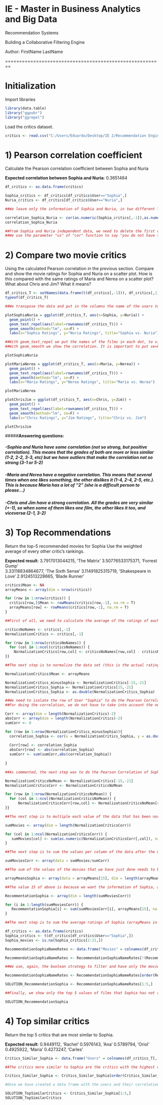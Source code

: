 # IE - Master in Business Analytics and Big Data
Recommendation Systems

Building a Collaborative Filtering Engine

Author: FirstName LastName

========================================================

# Initialization

Import libraries

```r
library(data.table)
library("ggpubr")
library("ggrepel")

```

Load the critics dataset.

```r
critics <- read.csv("C:/Users/Eduardo/Desktop/IE 2/Recommendation Engines/session 2/Data/critics.csv")

```

# 1) Pearson correlation coefficient 
Calculate the Pearson correlation coefficient between Sophia and Nuria

**Expected correlation between Sophia and Nuria**: 0.3651484

```r


df_critics <- as.data.frame(critics)

Sophia_critics <- df_critics[df_critics$User=="Sophia",]
Nuria_critics <- df_critics[df_critics$User=="Nuria",]

##We leave only the information of Sophia and Nuria, in two different list, to pass them as X and Y for doing the correaltion.

correlation_Sophia_Nuria <- cor(as.numeric(Sophia_critics[,-1]),as.numeric(Nuria_critics[,-1]),us="complete.obs")
correlation_Sophia_Nuria

##From Sophia and Nuria independent data, we need to delete the first column (User), to have only numerical values. This is why we do the "-1"
##We use the parameter "us" of "cor" function to say "you do not have to take into account NA values"

```

# 2) Compare two movie critics
Using the calculated Pearson correlation in the previous section. Compare and show the movie ratings for Sophia and Nuria on a scatter plot. How is this compared with the same ratings of Maria and Nerea on a scatter plot? What about Chris and Jim? What it means?

```r

df_critics_T <- setNames(data.frame(t(df_critics[,-1])), df_critics[,1])
typeof(df_critics_T)

##We transpose the data and put in the columns the name of the users to easily pass the information to the plot function ( aes(x=Sophia information saying "column Sophia", y=Nuria information saying "Nuria column"))

plotSophiaNuria = ggplot(df_critics_T, aes(x=Sophia, y=Nuria)) +
  geom_point() +
  geom_text_repel(aes(label=rownames(df_critics_T))) +
  geom_smooth(method="lm", se=F) +
  labs(x="Sophia Ratings", y="Nuria Ratings", title="Sophia vs. Nuria")

##With geom_text_repel we put the names of the films in each dot, to visualize better the result
##With geom_smooth we show the correlation. It is important to put se=F becuase its TRUE by default and it shows the confidence interval, changing the plot to one that we dont want to have.

plotSophiaNuria

plotMariaNerea = ggplot(df_critics_T, aes(x=Maria, y=Nerea)) +
  geom_point() +
  geom_text_repel(aes(label=rownames(df_critics_T))) +
  geom_smooth(method="lm", se=F) +
  labs(x="Maria Ratings", y="Nerea Ratings", title="Maria vs. Nerea")

plotMariaNerea

plotChrisJim = ggplot(df_critics_T, aes(x=Chris, y=Jim)) +
  geom_point() +
  geom_text_repel(aes(label=rownames(df_critics_T))) +
  geom_smooth(method="lm", se=F) +
  labs(x="Chris Ratings", y="Jim Ratings", title="Chris vs. Jim")

plotChrisJim

```

#####**Answering questions:**

#####  -Sophia and Nuria have some correlation (not so strong, but positive correlation). This means that the grades of both are more or less similar (1-2, 2-2, 3-3, etc) but we have outliers that make the correlation not so strong (3-1 or 5-2)

#####  -Maria and Nerea have a negative correlation. This means that several times when one likes something, the other dislikes it (1-4, 2-4, 2-5, etc.). This is because Maria has a lot of "2" (she is a difficult person to please...)

#####  -Chris and Jim have a strong correlation. All the grades are very similar (+-1), so when some of them likes one film, the other likes it too, and viceversa (2-1, 3-2)




# 3) Top Recommendations 
Return the top-5 recommended movies for Sophia Use the weighted average of every other critic's rankings.

**Expected result**:
3.7917013044215, 'The Matrix'
3.50776533175371, 'Forrest Gump'     
3.33118834864677, 'The Sixth Sense' 
3.11491825315719, 'Shakespeare in Love'
2.9124513228665, 'Blade Runner'

```r

critics$Mean <- NA
arrayMeans <- array(dim = nrow(critics))

for (row in 1:nrow(critics)) {
  critics[row,]$Mean <- rowMeans(critics[row,-1], na.rm = T)
  arrayMeans[row] <- rowMeans(critics[row,-1], na.rm = T)
}

##First of all, we need to calculate the average of the ratings of each User for all movies. We sabe this information in an array and in a new column called "Mean" (this "Mean" column was named in exercise 5 of NP markdown) 

criticsNoNames <- critics[,-1]
NormalizationCritics <- critics[,-1]

for (row in 1:nrow(criticsNoNames)) {
  for (col in 1:ncol(criticsNoNames)) {
    NormalizationCritics[row,col] <- criticsNoNames[row,col] - criticsNoNames[row,]$Mean
}}

##The next step is to normalize the data set (this is the actual ratings of X user for all movies minus the ratings mean of X User (that we have calculated above))

NormalizationCritics$Mean <- arrayMeans

NormalizationCritics_minusSophia <- NormalizationCritics[-15,-21]
NormalizationCritics_Sophia <- NormalizationCritics[15,-21]
NormalizationCritics_Sophia <- as.double(NormalizationCritics_Sophia)

##We need to isolate the row of User "Sophia" to do the Pearson Correlation of Sophia with the rest of users (the rest of "rows").
##For doing the correlation, we do not have to take into account the new column "Mean"

Corr <- array(dim = length(NormalizationCritics)-2)
absCorr <- array(dim = length(NormalizationCritics)-2)
sumCorr <- 0

for (row in 1:nrow(NormalizationCritics_minusSophia)){
  correlation_Sophia <- cor(x = NormalizationCritics_Sophia, y = as.double(NormalizationCritics_minusSophia[row,]), use = "complete.obs")
  
  Corr[row] <- correlation_Sophia 
  absCorr[row] <- abs(correlation_Sophia)
  sumCorr <- sum(sumCorr,abs(correlation_Sophia))
  
}

##As commented, the next step was to do the Pearson Correlation of Sophia with the rest of users. We save the differente results in an array (Corr), the results in absolute values in another array (absCorr) and the sum of all absolute values in a variable sumCorr

NormalizationCriticsNoMean <- NormalizationCritics[-15,-21]
NormalizationCriticsCorr <- NormalizationCriticsNoMean

for (row in 1:nrow(NormalizationCriticsNoMean)) {
  for (col in 1:ncol(NormalizationCriticsNoMean)) {
      NormalizationCriticsCorr[row,col] <- NormalizationCriticsNoMean[row,col] * Corr[row]
}}

##The next step is to multiple each value of the data that has been normalized by the results of the Pearson Correlation. As the array with Correlation values has the same items as rows (one per user), we can do the multiplication as it is shown above.

sumMovies <- array(dim = length(NormalizationCriticsCorr))

for (col in 1:ncol(NormalizationCriticsCorr)) {
   sumMovies[col] <- sum(as.numeric(NormalizationCriticsCorr[,col]), na.rm = T)
}

##The next step is to sum the values per column of the data after the multiplication of above

sumMoviesCorr <- array(data = sumMovies/sumCorr)

##The sum of the values of the movies that we have just done needs to be divided by the sum of the absolute values of Pearson Correlation

arrayMeansSophia <- array(data = arrayMeans[15], dim = length(arrayMeans))

##The value 15 of above is because we want the information of Sophia, and we have seen that Sophia is number 15 in the data

RecommentationSophia <- array(dim = length(sumMoviesCorr))

for (i in 1:length(sumMoviesCorr)) {
   RecommentationSophia[i] <- sum(sumMoviesCorr[i], arrayMeans[15], na.rm = T)
}

##The next step is to sum the average ratings of Sophia (arrayMeans in position 15 contains the mean ratings of Sophia) with the last division that we have done.

df_critics <- as.data.frame(critics)
Sophia_critics <- t(df_critics[df_critics$User=="Sophia",])
Sophia_movies <- is.na(Sophia_critics[2:21,])

RecommendationSophiaNameRates <- data.frame("Movies" = colnames(df_critics[,2:21]), "Sophia's Recommendation" = RecommentationSophia, "Movies Sophia watched" = Sophia_movies)

RecommendationSophiaNameRates <- RecommendationSophiaNameRates[!(RecommendationSophiaNameRates$Movies.Sophia.watched=='FALSE'),]

##We use, again, the boolean strategy to filter and have only the movies that Sophia has not rated

RecommendationSophiaNameRates <- RecommendationSophiaNameRates[order(RecommendationSophiaNameRates$Sophia.s.Recommendation, decreasing = T),1:2]

SOLUTION_RecommendationSophia <- RecommendationSophiaNameRates[1:5,]

##Finally, we show only the top 5 values of films that Sophia has not rated

SOLUTION_RecommendationSophia


```

# 4) Top similar critics
Return the top 5 critics that are most similar to Sophia. 

**Expected result**:
0.9449112, 'Rachel'
0.5976143, 'Ana' 
0.5789794, 'Oriol'
0.4925922, 'Maria'
0.4273247, 'Carles'

```r

Critics_Similar_Sophia <- data.frame("Users" = colnames(df_critics_T[,-15]), "Pearson Correlation" = Corr)

##The critics more similar to Sophia are the critics with the highest correlation with Sophia, and we have calculated that in exercise 3: array "Corr" contains the correlation of Sophia with the rest of users.

Critics_Similar_Sophia <- Critics_Similar_Sophia[order(Critics_Similar_Sophia$Pearson.Correlation, decreasing = T),]

#Once we have created a data frame with the users and their correlations with Sophia, we just need to order and show the top 5

SOLUTION_TopSimilarCritics <- Critics_Similar_Sophia[1:5,]
SOLUTION_TopSimilarCritics

```